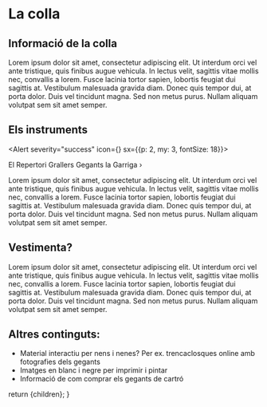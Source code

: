 
# La colla

<FullSizeImage image={FotoLaColla} alt="La colla gegantera de la Garriga" />

## Informació de la colla

Lorem ipsum dolor sit amet, consectetur adipiscing elit. Ut interdum orci vel ante tristique, quis finibus augue vehicula. In lectus velit, sagittis vitae mollis nec, convallis a lorem. Fusce lacinia tortor sapien, lobortis feugiat dui sagittis at. Vestibulum malesuada gravida diam. Donec quis tempor dui, at porta dolor. Duis vel tincidunt magna. Sed non metus purus. Nullam aliquam volutpat sem sit amet semper.

## Els instruments

<Alert severity="success" icon={<MusicNote />} sx={{p: 2, my: 3, fontSize: 18}}>
  <Link
    href="https://gegantsdelagarriga.wixsite.com/repertori"
    target="_blank"
    color="inherit"
    underline="hover">El Repertori Grallers Gegants la Garriga &rsaquo;</Link>
</Alert>

Lorem ipsum dolor sit amet, consectetur adipiscing elit. Ut interdum orci vel ante tristique, quis finibus augue vehicula. In lectus velit, sagittis vitae mollis nec, convallis a lorem. Fusce lacinia tortor sapien, lobortis feugiat dui sagittis at. Vestibulum malesuada gravida diam. Donec quis tempor dui, at porta dolor. Duis vel tincidunt magna. Sed non metus purus. Nullam aliquam volutpat sem sit amet semper.

## Vestimenta?

Lorem ipsum dolor sit amet, consectetur adipiscing elit. Ut interdum orci vel ante tristique, quis finibus augue vehicula. In lectus velit, sagittis vitae mollis nec, convallis a lorem. Fusce lacinia tortor sapien, lobortis feugiat dui sagittis at. Vestibulum malesuada gravida diam. Donec quis tempor dui, at porta dolor. Duis vel tincidunt magna. Sed non metus purus. Nullam aliquam volutpat sem sit amet semper.

## Altres continguts:
  - Material interactiu per nens i nenes? Per ex. trencaclosques online amb fotografies dels gegants
  - Imatges en blanc i negre per imprimir i pintar
  - Informació de com comprar els gegants de cartró

  return <MarkdownPage title="La colla">{children}</MarkdownPage>;
}
